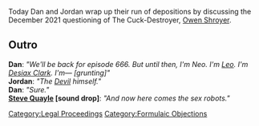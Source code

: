 {{Episode|title=Formulaic Objections Part 6|episodeNumber=665|airDate=March 31, 2022|episodeType=Formulaic Objections|previousEpisode=[[664: Formulaic Objections Part 5]]|nextEpisode=[[666: March 31, 2022]]}}{{Stub}}

Today Dan and Jordan wrap up their run of depositions by discussing the December 2021 questioning of The Cuck-Destroyer, [[Owen Shroyer]].

==Outro==
'''Dan''': ''"We'll be back for episode 666. But until then, I'm Neo. I'm [[leo Zagami|Leo]]. I'm [[Desiax Clark]]. I'm— [grunting]"''<br>
'''Jordan''': ''"The [[Satan|Devil]] himself."''<br>
'''Dan''': ''"Sure."''<br>
'''[[Steve Quayle]] [sound drop]''': ''"And now here comes the sex robots."''

[[Category:Legal Proceedings]]
[[Category:Formulaic Objections]]